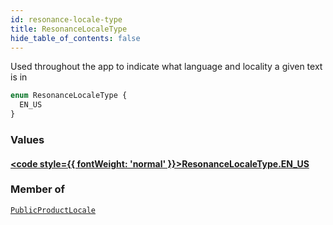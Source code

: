 ```yaml
---
id: resonance-locale-type
title: ResonanceLocaleType
hide_table_of_contents: false
---
```








Used throughout the app to indicate what language and locality a given text is in

```graphql
enum ResonanceLocaleType {
  EN_US
}
```


### Values

#### [<code style={{ fontWeight: 'normal' }}>ResonanceLocaleType.<b>EN_US</b></code>](#) 
> 
> 



### Member of

[`PublicProductLocale`](/demand/api/graphql-storefront/reference/objects/public-product-locale)  <Badge class="secondary" text="object"/>



